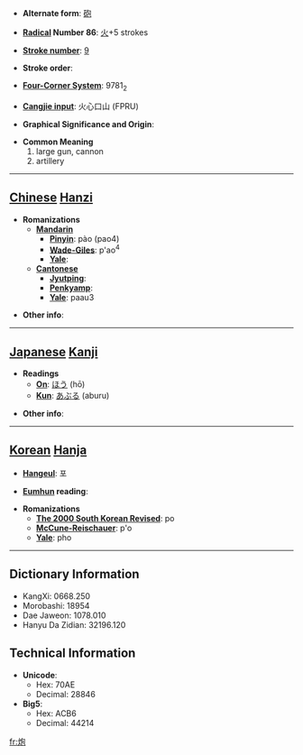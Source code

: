 * '''Alternate form''': [[砲]]

* '''[[Wiktionary:Chinese radical index| Radical]] Number 86''': [[Wiktionary:Chinese radical index 火|火]]+5 strokes

* '''[[Wiktionary:Chinese total strokes index|Stroke number]]''': [[Wiktionary:Chinese total strokes index 9|9]]

* '''Stroke order''': 

* '''[[Wiktionary:Chinese four corner index|Four-Corner System]]''': 9781<sub>2</sub>

* '''[[Wiktionary:Chinese Cangjie index|Cangjie input]]''': 火心口山 (FPRU)

* '''Graphical Significance and Origin''': 

* '''Common Meaning'''
*#large gun, cannon
*# artillery


----

== [[Chinese]] [[Hanzi]] ==

* '''Romanizations'''
** '''[[Mandarin]]'''
*** '''[[Pinyin]]''': pào (pao4)
*** '''[[Wade-Giles]]''': p'ao<sup>4</sup>
*** '''[[Yale]]''': 
** '''[[Cantonese]]'''
*** '''[[Jyutping]]''':
*** '''[[Penkyamp]]''': 
*** '''[[Yale]]''': paau3

* '''Other info''': 

----

== [[Japanese]] [[Kanji]] ==

* '''Readings'''
** '''[[On]]''': [[ほう]] (hō)
** '''[[Kun]]''': [[あぶる]] (aburu)

* '''Other info''':  

----

== [[Korean]] [[Hanja]] ==

* '''[[Hangeul]]''': 포

* '''[[Eumhun]] reading''': 

* '''Romanizations'''
** '''[[The 2000 South Korean Revised Romanization|The 2000 South Korean Revised]]''': po
** '''[[McCune-Reischauer]]''': p'o
** '''[[Yale]]''': pho

----

== Dictionary Information ==

* KangXi: 0668.250
* Morobashi: 18954
* Dae Jaweon: 1078.010
* Hanyu Da Zidian: 32196.120

== Technical Information ==

* '''Unicode''':
** Hex: 70AE
** Decimal: 28846
* '''Big5''':
** Hex: ACB6
** Decimal: 44214

[[fr:炮]]